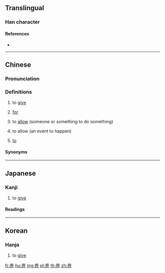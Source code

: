 {{also|異}}
==Translingual==

===Han character===
{{Han char|rn=102|rad=田|as=03|sn=8|four=60221|canj=WML|ids=⿱田丌}}

====References====
* {{Han ref|kx=0759.160|dkj=21748|dj=1169.170|hdz=42530.060|uh=7540}}

----

==Chinese==
{{zh-forms|alt=俾}}

===Pronunciation===
{{zh-pron
|m=bì
|c=bei2
|mc=y
|oc=y
|ma=
|cat=v,prep
}}

===Definitions===
{{zh-hanzi}}

# {{lb|zh|literary|or|Cantonese}} to [[give]]
# {{lb|zh|Cantonese}} [[for]]
#: {{zh-x|原先 係 畀 你 食 嘅。|It was originally '''for''' you to eat.|C}}
# {{lb|zh|Cantonese}} to [[allow]] (someone or something to do something)
# {{lb|zh|Cantonese}} to allow (an event to happen)
# {{lb|zh|Cantonese}} [[to]]
#: {{zh-x|講 畀 你 知|to tell you|C}}

<!--Usage notes describing 俾, 畀, and 被 would be appreciated-->

====Synonyms====
{{zh-dial|給}}

----

==Japanese==

===Kanji===
{{ja-kanji|grade=|rs=田03}}

# to [[give]]

====Readings====
{{ja-readings
|on=[[ひ]] (hi)
|kun=[[あたえるもの]] (ataerumono)
}}

----

==Korean==

===Hanja===
{{ko-hanja|hangeul=비|eumhun=|rv=bi|mr=pi|y=pi}}

# to [[give]]

[[fr:畀]]
[[hu:畀]]
[[mg:畀]]
[[pl:畀]]
[[th:畀]]
[[zh:畀]]
